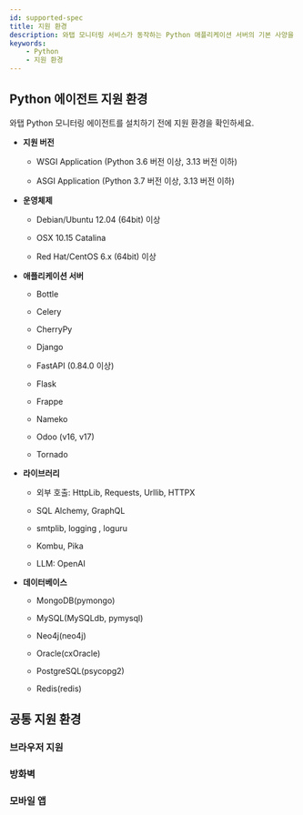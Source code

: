 ```yaml
---
id: supported-spec
title: 지원 환경
description: 와탭 모니터링 서비스가 동작하는 Python 애플리케이션 서버의 기본 사양을 알아보세요.
keywords:
    - Python
    - 지원 환경
---
```


## Python 에이전트 지원 환경

와탭 Python 모니터링 에이전트를 설치하기 전에 지원 환경을 확인하세요.

* **지원 버전**

  * WSGI Application (Python 3.6 버전 이상, 3.13 버전 이하)

  * ASGI Application (Python 3.7 버전 이상, 3.13 버전 이하)

* **운영체제**

  * Debian/Ubuntu 12.04 (64bit) 이상

  * OSX 10.15 Catalina

  * Red Hat/CentOS 6.x (64bit) 이상

* **애플리케이션 서버**

  * Bottle

  * Celery

  * CherryPy

  * Django

  * FastAPI (0.84.0 이상)

  * Flask

  * Frappe

  * Nameko

  * Odoo (v16, v17)

  * Tornado

* **라이브러리**

  * 외부 호출: HttpLib, Requests, Urllib, HTTPX

  * SQL Alchemy, GraphQL

  * smtplib, logging , loguru

  * Kombu, Pika

  * LLM: OpenAI

* **데이터베이스**

  * MongoDB(pymongo)

  * MySQL(MySQLdb, pymysql)

  * Neo4j(neo4j)

  * Oracle(cxOracle)

  * PostgreSQL(psycopg2)

  * Redis(redis)

## 공통 지원 환경

### 브라우저 지원


<Supportedbrowser />

### 방화벽


<Proxy /> 

### 모바일 앱


<Mobileapp />  